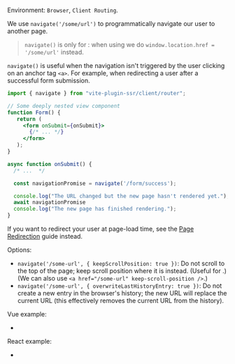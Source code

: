 
Environment: `Browser`, `Client Routing`.

We use `navigate('/some/url')` to programmatically navigate our user to another page.

> `navigate()` is only for <Link text="Client Routing" href="/client-routing" />:
> when using  <Link text="Server Routing" href="/server-routing" /> we do `window.location.href = '/some/url'` instead.

`navigate()` is useful when the navigation isn't triggered by the user clicking on an anchor tag `<a>`.
For example, when redirecting a user after a successful form submission.

```jsx
import { navigate } from "vite-plugin-ssr/client/router";

// Some deeply nested view component
function Form() {
   return (
     <form onSubmit={onSubmit}>
       {/* ... */}
     </form>
   );
}

async function onSubmit() {
  /* ...  */

  const navigationPromise = navigate('/form/success');

  console.log("The URL changed but the new page hasn't rendered yet.");
  await navigationPromise
  console.log("The new page has finished rendering.");
}
```

If you want to redirect your user at page-load time, see the [Page Redirection](/page-redirection) guide instead.

Options:
 - `navigate('/some-url', { keepScrollPosition: true })`: Do not scroll to the top of the page; keep scroll position where it is instead. (Useful for <Link text="Nested Layouts" href="/layouts#nested-layouts" />.) (We can also use `<a href="/some-url" keep-scroll-position />`.)
 - `navigate('/some-url', { overwriteLastHistoryEntry: true })`: Do not create a new entry in the browser's history; the new URL will replace the current URL (this effectively removes the current URL from the history).

Vue example:
 - <RepoLink path='/examples/vue-full/pages/index.page.vue' />

React example:
 - <RepoLink path='/examples/react-full/pages/index.page.tsx' />
